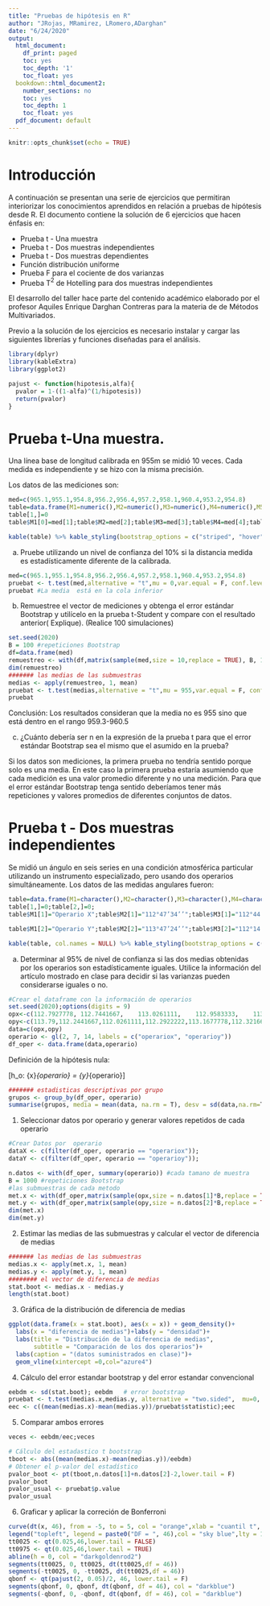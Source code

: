 ```yaml
---
title: "Pruebas de hipótesis en R"
author: "JRojas, MRamirez, LRomero,ADarghan"
date: "6/24/2020"
output:
  html_document:
    df_print: paged
    toc: yes
    toc_depth: '1'
    toc_float: yes
  bookdown::html_document2:
    number_sections: no
    toc: yes
    toc_depth: 1
    toc_float: yes
  pdf_document: default
---
```


```r
knitr::opts_chunk$set(echo = TRUE)
```

# Introducción

A continuación se presentan una serie de ejercicios que permitiran interiorizar los conocimientos aprendidos en relación a pruebas de hipótesis desde R. El documento contiene la solución de 6 ejercicios que hacen énfasis en:

* Prueba t - Una muestra
* Prueba t - Dos muestras independientes
* Prueba t - Dos muestras dependientes
* Función distribución uniforme
* Prueba F para el cociente de dos varianzas
* Prueba T$^2$ de Hotelling para dos muestras independientes

El desarrollo del taller hace parte del contenido académico elaborado por el profesor Aquiles Enrique Darghan Contreras para la materia de de Métodos Multivariados.

Previo a la solución de los ejercicios es necesario instalar y cargar las siguientes librerías y funciones diseñadas para el análisis.

```r
library(dplyr)
library(kableExtra)
library(ggplot2)
```

```r
pajust <- function(hipotesis,alfa){
  pvalor = 1-((1-alfa)^(1/hipotesis))
  return(pvalor)
}
```

# Prueba t-Una muestra.  

Una línea base de longitud calibrada en 955m se midió 10 veces. Cada medida es independiente y se hizo con la misma precisión.

Los datos de las mediciones son:
```r

med=c(965.1,955.1,954.8,956.2,956.4,957.2,958.1,960.4,953.2,954.8)
table=data.frame(M1=numeric(),M2=numeric(),M3=numeric(),M4=numeric(),M5=numeric(),M6=numeric(),M7=numeric(),M8=numeric(),M9=numeric(),M10=numeric())
table[1,]=0
table$M1[0]=med[1];table$M2=med[2];table$M3=med[3];table$M4=med[4];table$M5=med[5];table$M6=med[6];table$M7=med[7];table$M8=med[8];table$M9=med[9];table$M10=med[10]

kable(table) %>% kable_styling(bootstrap_options = c("striped", "hover"))
```

a) Pruebe utilizando un nivel de confianza del 10% si la distancia medida es estadísticamente diferente de la calibrada.

```r
med=c(965.1,955.1,954.8,956.2,956.4,957.2,958.1,960.4,953.2,954.8)
pruebat <- t.test(med,alternative = "t",mu = 0,var.equal = F, conf.level = 0.90);
pruebat #La media  está en la cola inferior
```

b) Remuestree el vector de mediciones y obtenga el error estándar Bootstrap y utilícelo en la prueba t-Student y compare con el resultado anterior( Explique). (Realice 100 simulaciones)

```r
set.seed(2020)
B = 100 #repeticiones Bootstrap 
df=data.frame(med)
remuestreo <- with(df,matrix(sample(med,size = 10,replace = TRUE), B, 10))
dim(remuestreo)
####### las medias de las submuestras
medias <- apply(remuestreo, 1, mean)
pruebat <- t.test(medias,alternative = "t",mu = 955,var.equal = F, conf.level = 0.90);
pruebat 
```

Conclusión: Los resultados consideran que la media no es 955 sino que está dentro en el rango 959.3-960.5

c) ¿Cuánto debería ser n en la expresión de la prueba t para que el error estándar Bootstrap sea el mismo que el asumido en la prueba?

Si los datos son mediciones, la primera prueba no tendría sentido porque solo es una media. En este caso la primera prueba estaría asumiendo que cada medición es una valor promedio diferente y no una medición. Para que el error estándar Bootstrap tenga sentido deberíamos tener más repeticiones y valores promedios de diferentes conjuntos de datos.

# Prueba t - Dos muestras independientes

Se midió un ángulo en seis series en una condición atmosférica particular utilizando un instrumento especializado, pero usando dos operarios simultáneamente. Los datos de las medidas angulares fueron:


```r
table=data.frame(M1=character(),M2=character(),M3=character(),M4=character(),M5=character(),M6=character(),M7=character(),M8=character(),stringsAsFactors=FALSE)
table[1,]=0;table[2,]=0;
table$M1[1]="Operario X";table$M2[1]="112°47’34’’";table$M3[1]="112°44’39’’";table$M4[1]="113°01’34’’";table$M5[1]="112°57’30’’";table$M6[1]="113°00’14’’";table$M7[1]="111°59’58’’";table$M8[1]="112°09’58’’"

table$M1[2]="Operario Y";table$M2[2]="113°47’24’’";table$M3[2]="112°14’39’’";table$M4[2]="112°01’34’’";table$M5[2]="112°17’32’’";table$M6[2]="113°10’04’’";table$M7[2]="112°19’18’";table$M8[2]="112°59’48’";

kable(table, col.names = NULL) %>% kable_styling(bootstrap_options = c("striped", "hover"))
```

a) Determinar al 95% de nivel de confianza si las dos medias obtenidas por los operarios son estadísticamente iguales. Utilice la información del artículo mostrado en clase para decidir si las varianzas pueden considerarse iguales o no.


```r
#Crear el dataframe con la información de operarios
set.seed(2020);options(digits = 9)
opx<-c(112.7927778,	112.7441667,	113.0261111,	112.9583333,	113.0038889,	111.9994444,	112.1661111) 
opy<-c(113.79,112.2441667,112.0261111,112.2922222,113.1677778,112.3216667,112.9966667)
data=c(opx,opy)
operario <- gl(2, 7, 14, labels = c("operariox", "operarioy"))
df_oper <- data.frame(data,operario)
```

Definición de la hipótesis nula:

\[h_o: \bar{x}_{operario} = \bar{y}_{operario}\]

```r
####### estadisticas descriptivas por grupo
grupos <- group_by(df_oper, operario)
summarise(grupos, media = mean(data, na.rm = T), desv = sd(data,na.rm=T),cv = desv*100/media, muestra = length(data))
```

1. Seleccionar datos por operario y generar valores repetidos de cada operario 

```r
#Crear Datos por  operario
dataX <- c(filter(df_oper, operario == "operariox"));
dataY <- c(filter(df_oper, operario == "operarioy"));

n.datos <- with(df_oper, summary(operario)) #cada tamano de muestra
B = 1000 #repeticiones Bootstrap 
#las submuestras de cada metodo
met.x <- with(df_oper,matrix(sample(opx,size = n.datos[1]*B,replace = TRUE), B, n.datos[1]))
met.y <- with(df_oper,matrix(sample(opy,size = n.datos[2]*B,replace = TRUE), B, n.datos[2]))
dim(met.x)
dim(met.y)
```

2. Estimar las medias de las submuestras y calcular el vector de diferencia de medias

```r
####### las medias de las submuestras
medias.x <- apply(met.x, 1, mean)
medias.y <- apply(met.y, 1, mean)
######## el vector de diferencia de medias
stat.boot <- medias.x - medias.y 
length(stat.boot)
```

3. Gráfica de la distribución de diferencia de medias

```r
ggplot(data.frame(x = stat.boot), aes(x = x)) + geom_density()+
  labs(x = "diferencia de medias")+labs(y = "densidad")+
  labs(title = "Distribución de la diferencia de medias",
       subtitle = "Comparación de los dos operarios")+
  labs(caption = "(datos suministrados en clase)")+
  geom_vline(xintercept =0,col="azure4")

```

4. Cálculo del error estandar bootstrap y del error estandar convencional

```r
eebdm <- sd(stat.boot); eebdm   # error bootstrap
pruebat <- t.test(medias.x,medias.y, alternative = "two.sided",  mu=0, conf.level = 0.95);
eec <- c((mean(medias.x)-mean(medias.y))/pruebat$statistic);eec
```

5. Comparar ambos errores

```r
veces <- eebdm/eec;veces

# Cálculo del estadastico t bootstrap
tboot <- abs((mean(medias.x)-mean(medias.y))/eebdm)
# Obtener el p-valor del estadístico
pvalor_boot <- pt(tboot,n.datos[1]+n.datos[2]-2,lower.tail = F)
pvalor_boot
pvalor_usual <- pruebat$p.value
pvalor_usual
```

6. Graficar y aplicar la correción de Bonferroni

```r
curve(dt(x, 46), from = -5, to = 5, col = "orange",xlab = "cuantil t", ylab = "densidad", lwd = 2)
legend("topleft", legend = paste0("DF = ", 46),col = "sky blue",lty = 1, lwd = 2)
tt0025 <- qt(0.025,46,lower.tail = FALSE)
tt0975 <- qt(0.025,46,lower.tail = TRUE)
abline(h = 0, col = "darkgoldenrod2")
segments(tt0025, 0, tt0025, dt(tt0025,df = 46))
segments(-tt0025, 0, -tt0025, dt(tt0025,df = 46))
qbonf <- qt(pajust(2, 0.05)/2, 46, lower.tail = F)
segments(qbonf, 0, qbonf, dt(qbonf, df = 46), col = "darkblue")
segments(-qbonf, 0, -qbonf, dt(qbonf, df = 46), col = "darkblue")

```



```r

```
